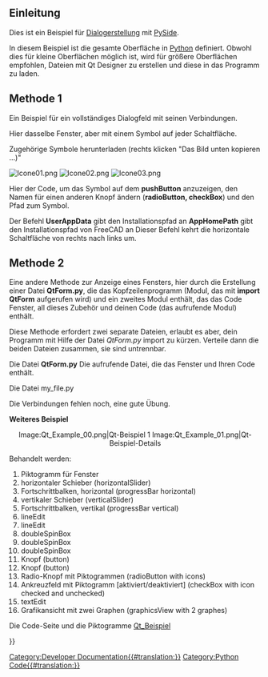 <languages/>

<span id="Introduction"></span>
==Einleitung==

Dies ist ein Beispiel für [[Dialog_creation/de|Dialogerstellung]] mit [[PySide/de|PySide]].

In diesem Beispiel ist die gesamte Oberfläche in [[Python/de|Python]] definiert. Obwohl dies für kleine Oberflächen möglich ist, wird für größere Oberflächen empfohlen, {{FileName|.ui}} Dateien mit Qt Designer zu erstellen und diese in das Programm zu laden.

<span id="Method_1"></span>
==Methode 1==

Ein Beispiel für ein vollständiges Dialogfeld mit seinen Verbindungen.

{{Code|code=
# -*- coding: utf-8 -*-
# Create by flachyjoe

from PySide import QtCore, QtGui

try:
    _fromUtf8 = QtCore.QString.fromUtf8
except AttributeError:
    def _fromUtf8(s):
        return s

try:
    _encoding = QtGui.QApplication.UnicodeUTF8
    def _translate(context, text, disambig):
        return QtGui.QApplication.translate(context, text, disambig, _encoding)
except AttributeError:
    def _translate(context, text, disambig):
        return QtGui.QApplication.translate(context, text, disambig)


class Ui_MainWindow(object):

     def __init__(self, MainWindow):
        self.window = MainWindow

        MainWindow.setObjectName(_fromUtf8("MainWindow"))
        MainWindow.resize(400, 300)
        self.centralWidget = QtGui.QWidget(MainWindow)
        self.centralWidget.setObjectName(_fromUtf8("centralWidget"))

        self.pushButton = QtGui.QPushButton(self.centralWidget)
        self.pushButton.setGeometry(QtCore.QRect(30, 170, 93, 28))
        self.pushButton.setObjectName(_fromUtf8("pushButton"))
        self.pushButton.clicked.connect(self.on_pushButton_clicked) #connection pushButton

        self.lineEdit = QtGui.QLineEdit(self.centralWidget)
        self.lineEdit.setGeometry(QtCore.QRect(30, 40, 211, 22))
        self.lineEdit.setObjectName(_fromUtf8("lineEdit"))
        self.lineEdit.returnPressed.connect(self.on_lineEdit_clicked) #connection lineEdit

        self.checkBox = QtGui.QCheckBox(self.centralWidget)
        self.checkBox.setGeometry(QtCore.QRect(30, 90, 81, 20))
        self.checkBox.setChecked(True)
        self.checkBox.setObjectName(_fromUtf8("checkBoxON"))
        self.checkBox.clicked.connect(self.on_checkBox_clicked) #connection checkBox

        self.radioButton = QtGui.QRadioButton(self.centralWidget)
        self.radioButton.setGeometry(QtCore.QRect(30, 130, 95, 20))
        self.radioButton.setObjectName(_fromUtf8("radioButton"))
        self.radioButton.clicked.connect(self.on_radioButton_clicked) #connection radioButton

        MainWindow.setCentralWidget(self.centralWidget)

        self.menuBar = QtGui.QMenuBar(MainWindow)
        self.menuBar.setGeometry(QtCore.QRect(0, 0, 400, 26))
        self.menuBar.setObjectName(_fromUtf8("menuBar"))
        MainWindow.setMenuBar(self.menuBar)

        self.mainToolBar = QtGui.QToolBar(MainWindow)
        self.mainToolBar.setObjectName(_fromUtf8("mainToolBar"))
        MainWindow.addToolBar(QtCore.Qt.TopToolBarArea, self.mainToolBar)

        self.statusBar = QtGui.QStatusBar(MainWindow)
        self.statusBar.setObjectName(_fromUtf8("statusBar"))
        MainWindow.setStatusBar(self.statusBar)

        self.retranslateUi(MainWindow)

     def retranslateUi(self, MainWindow):
        MainWindow.setWindowTitle(_translate("MainWindow", "MainWindow", None))
        self.pushButton.setText(_translate("MainWindow", "OK", None))
        self.lineEdit.setText(_translate("MainWindow", "tyty", None))
        self.checkBox.setText(_translate("MainWindow", "CheckBox", None))
        self.radioButton.setText(_translate("MainWindow", "RadioButton", None))

     def on_checkBox_clicked(self):
        if self.checkBox.checkState()==0:
            App.Console.PrintMessage(str(self.checkBox.checkState())+"  CheckBox KO\r\n")
        else:     
            App.Console.PrintMessage(str(self.checkBox.checkState())+" CheckBox OK\r\n")
#        App.Console.PrintMessage(str(self.lineEdit.setText("tititi"))+" LineEdit\r\n") #write text to the lineEdit window !
#        str(self.lineEdit.setText("tititi")) #écrit le texte dans la fenêtre lineEdit
        App.Console.PrintMessage(str(self.lineEdit.displayText())+" LineEdit\r\n")

     def on_radioButton_clicked(self):
        if self.radioButton.isChecked():
             App.Console.PrintMessage(str(self.radioButton.isChecked())+" Radio OK\r\n")
        else:
             App.Console.PrintMessage(str(self.radioButton.isChecked())+"  Radio KO\r\n")

     def on_lineEdit_clicked(self):
#        if self.lineEdit.textChanged():
             App.Console.PrintMessage(str(self.lineEdit.displayText())+" LineEdit Display\r\n")

     def on_pushButton_clicked(self):
        App.Console.PrintMessage("Terminé\r\n")
        self.window.hide()

MainWindow = QtGui.QMainWindow()
ui = Ui_MainWindow(MainWindow)
MainWindow.show()
}}

Hier dasselbe Fenster, aber mit einem Symbol auf jeder Schaltfläche.

Zugehörige Symbole herunterladen (rechts klicken "Das Bild unten kopieren ...)"

[[File:Icone01.png]]  [[File:Icone02.png]]  [[File:Icone03.png]]

{{Code|code=
# -*- coding: utf-8 -*-

from PySide import QtCore, QtGui

try:
    _fromUtf8 = QtCore.QString.fromUtf8
except AttributeError:
    def _fromUtf8(s):
        return s

try:
    _encoding = QtGui.QApplication.UnicodeUTF8
    def _translate(context, text, disambig):
        return QtGui.QApplication.translate(context, text, disambig, _encoding)
except AttributeError:
    def _translate(context, text, disambig):
        return QtGui.QApplication.translate(context, text, disambig)


class Ui_MainWindow(object):

     def __init__(self, MainWindow):
        self.window = MainWindow
        path = FreeCAD.ConfigGet("UserAppData")
#        path = FreeCAD.ConfigGet("AppHomePath")

        MainWindow.setObjectName(_fromUtf8("MainWindow"))
        MainWindow.resize(400, 300)
        self.centralWidget = QtGui.QWidget(MainWindow)
        self.centralWidget.setObjectName(_fromUtf8("centralWidget"))

        self.pushButton = QtGui.QPushButton(self.centralWidget)
        self.pushButton.setGeometry(QtCore.QRect(30, 170, 93, 28))
        self.pushButton.setObjectName(_fromUtf8("pushButton"))
        self.pushButton.clicked.connect(self.on_pushButton_clicked) #connection pushButton

        self.lineEdit = QtGui.QLineEdit(self.centralWidget)
        self.lineEdit.setGeometry(QtCore.QRect(30, 40, 211, 22))
        self.lineEdit.setObjectName(_fromUtf8("lineEdit"))
        self.lineEdit.returnPressed.connect(self.on_lineEdit_clicked) #connection lineEdit

        self.checkBox = QtGui.QCheckBox(self.centralWidget)
        self.checkBox.setGeometry(QtCore.QRect(30, 90, 100, 20))
        self.checkBox.setChecked(True)
        self.checkBox.setObjectName(_fromUtf8("checkBoxON"))
        self.checkBox.clicked.connect(self.on_checkBox_clicked) #connection checkBox

        self.radioButton = QtGui.QRadioButton(self.centralWidget)
        self.radioButton.setGeometry(QtCore.QRect(30, 130, 95, 20))
        self.radioButton.setObjectName(_fromUtf8("radioButton"))
        self.radioButton.clicked.connect(self.on_radioButton_clicked) #connection radioButton

        MainWindow.setCentralWidget(self.centralWidget)

        self.menuBar = QtGui.QMenuBar(MainWindow)
        self.menuBar.setGeometry(QtCore.QRect(0, 0, 400, 26))
        self.menuBar.setObjectName(_fromUtf8("menuBar"))
        MainWindow.setMenuBar(self.menuBar)

        self.mainToolBar = QtGui.QToolBar(MainWindow)
        self.mainToolBar.setObjectName(_fromUtf8("mainToolBar"))
        MainWindow.addToolBar(QtCore.Qt.TopToolBarArea, self.mainToolBar)

        self.statusBar = QtGui.QStatusBar(MainWindow)
        self.statusBar.setObjectName(_fromUtf8("statusBar"))
        MainWindow.setStatusBar(self.statusBar)

        self.retranslateUi(MainWindow)

        # Affiche un icone sur le bouton PushButton
        # self.image_01 = "C:\Program Files\FreeCAD0.13\Icone01.png" # adapt the icon name
        self.image_01 = path+"Icone01.png" # adapt the name of the icon
        icon01 = QtGui.QIcon() 
        icon01.addPixmap(QtGui.QPixmap(self.image_01),QtGui.QIcon.Normal, QtGui.QIcon.Off)
        self.pushButton.setIcon(icon01) 
        self.pushButton.setLayoutDirection(QtCore.Qt.RightToLeft) # This command reverses the direction of the button

        # Affiche un icone sur le bouton RadioButton 
        # self.image_02 = "C:\Program Files\FreeCAD0.13\Icone02.png" # adapt the name of the icon
        self.image_02 = path+"Icone02.png" # adapter le nom de l'icone
        icon02 = QtGui.QIcon() 
        icon02.addPixmap(QtGui.QPixmap(self.image_02),QtGui.QIcon.Normal, QtGui.QIcon.Off)
        self.radioButton.setIcon(icon02) 
        # self.radioButton.setLayoutDirection(QtCore.Qt.RightToLeft) #  This command reverses the direction of the button

        # Affiche un icone sur le bouton CheckBox 
        # self.image_03 = "C:\Program Files\FreeCAD0.13\Icone03.png" # the name of the icon
        self.image_03 = path+"Icone03.png" # adapter le nom de l'icone
        icon03 = QtGui.QIcon() 
        icon03.addPixmap(QtGui.QPixmap(self.image_03),QtGui.QIcon.Normal, QtGui.QIcon.Off)
        self.checkBox.setIcon(icon03) 
        # self.checkBox.setLayoutDirection(QtCore.Qt.RightToLeft) # This command reverses the direction of the button


     def retranslateUi(self, MainWindow):
        MainWindow.setWindowTitle(_translate("MainWindow", "FreeCAD", None))
        self.pushButton.setText(_translate("MainWindow", "OK", None))
        self.lineEdit.setText(_translate("MainWindow", "tyty", None))
        self.checkBox.setText(_translate("MainWindow", "CheckBox", None))
        self.radioButton.setText(_translate("MainWindow", "RadioButton", None))

     def on_checkBox_clicked(self):
        if self.checkBox.checkState()==0:
            App.Console.PrintMessage(str(self.checkBox.checkState())+"  CheckBox KO\r\n")
        else:     
            App.Console.PrintMessage(str(self.checkBox.checkState())+" CheckBox OK\r\n")
           # App.Console.PrintMessage(str(self.lineEdit.setText("tititi"))+" LineEdit\r\n") # write text to the lineEdit window !
           # str(self.lineEdit.setText("tititi")) #écrit le texte dans la fenêtre lineEdit
        App.Console.PrintMessage(str(self.lineEdit.displayText())+" LineEdit\r\n")

     def on_radioButton_clicked(self):
        if self.radioButton.isChecked():
             App.Console.PrintMessage(str(self.radioButton.isChecked())+" Radio OK\r\n")
        else:
             App.Console.PrintMessage(str(self.radioButton.isChecked())+"  Radio KO\r\n")

     def on_lineEdit_clicked(self):
          # if self.lineEdit.textChanged():
          App.Console.PrintMessage(str(self.lineEdit.displayText())+" LineEdit Display\r\n")

     def on_pushButton_clicked(self):
        App.Console.PrintMessage("Terminé\r\n")
        self.window.hide()

MainWindow = QtGui.QMainWindow()
ui = Ui_MainWindow(MainWindow)
MainWindow.show()
}}

Hier der Code, um das Symbol auf dem '''pushButton''' anzuzeigen, den Namen für einen anderen Knopf ändern ('''radioButton, checkBox''') und den Pfad zum Symbol.
{{Code|code=
        # Affiche un icône sur le bouton PushButton
        # self.image_01 = "C:\Program Files\FreeCAD0.13\icone01.png" # the name of the icon
        self.image_01 = path+"icone01.png" # the name of the icon
        icon01 = QtGui.QIcon() 
        icon01.addPixmap(QtGui.QPixmap(self.image_01),QtGui.QIcon.Normal, QtGui.QIcon.Off)
        self.pushButton.setIcon(icon01) 
        self.pushButton.setLayoutDirection(QtCore.Qt.RightToLeft) # This command reverses the direction of the button
}}

Der Befehl
'''UserAppData''' gibt den Installationspfad an
'''AppHomePath''' gibt den Installationspfad von FreeCAD an
{{Code|code=
#        path = FreeCAD.ConfigGet("UserAppData")
        path = FreeCAD.ConfigGet("AppHomePath")
}}
Dieser Befehl kehrt die horizontale Schaltfläche von rechts nach links um.

{{Code|code=
self.pushButton.setLayoutDirection(QtCore.Qt.RightToLeft) # This command reverses the direction of the button
}}

<span id="Method_2"></span>
==Methode 2==

Eine andere Methode zur Anzeige eines Fensters, hier durch die Erstellung einer Datei '''QtForm.py''', die das Kopfzeilenprogramm (Modul, das mit '''import QtForm''' aufgerufen wird) und ein zweites Modul enthält, das das Code Fenster, all dieses Zubehör und deinen Code (das aufrufende Modul) enthält.

Diese Methode erfordert zwei separate Dateien, erlaubt es aber, dein Programm mit Hilfe der Datei '' QtForm.py '' import zu kürzen. Verteile dann die beiden Dateien zusammen, sie sind untrennbar.

Die Datei '''QtForm.py'''
{{Code|code=

# -*- coding: utf-8 -*-
# Create by flachyjoe
from PySide import QtCore, QtGui

try:
    _fromUtf8 = QtCore.QString.fromUtf8
except AttributeError:
   def _fromUtf8(s):
      return s

try:
    _encoding = QtGui.QApplication.UnicodeUTF8
    def _translate(context, text, disambig):
      return QtGui.QApplication.translate(context, text, disambig, _encoding)
except AttributeError:
   def _translate(context, text, disambig):
      return QtGui.QApplication.translate(context, text, disambig)

class Form(object):
   def __init__(self, title, width, height):
      self.window = QtGui.QMainWindow()
      self.title=title
      self.window.setObjectName(_fromUtf8(title))
      self.window.setWindowTitle(_translate(self.title, self.title, None))
      self.window.resize(width, height)

   def show(self):
      self.createUI()
      self.retranslateUI()
      self.window.show()
   
   def setText(self, control, text):
      control.setText(_translate(self.title, text, None))
}}
Die aufrufende Datei, die das Fenster und Ihren Code enthält.

Die Datei my_file.py

Die Verbindungen fehlen noch, eine gute Übung.
{{Code|code=

# -*- coding: utf-8 -*-
# Create by flachyjoe
from PySide import QtCore, QtGui
import QtForm

class myForm(QtForm.Form):
   def createUI(self):
      self.centralWidget = QtGui.QWidget(self.window)
      self.window.setCentralWidget(self.centralWidget)
      
      self.pushButton = QtGui.QPushButton(self.centralWidget)
      self.pushButton.setGeometry(QtCore.QRect(30, 170, 93, 28))
      self.pushButton.clicked.connect(self.on_pushButton_clicked)
      
      self.lineEdit = QtGui.QLineEdit(self.centralWidget)
      self.lineEdit.setGeometry(QtCore.QRect(30, 40, 211, 22))
      
      self.checkBox = QtGui.QCheckBox(self.centralWidget)
      self.checkBox.setGeometry(QtCore.QRect(30, 90, 81, 20))
      self.checkBox.setChecked(True)
      
      self.radioButton = QtGui.QRadioButton(self.centralWidget)
      self.radioButton.setGeometry(QtCore.QRect(30, 130, 95, 20))
   
   def retranslateUI(self):
      self.setText(self.pushButton, "Fermer")
      self.setText(self.lineEdit, "essais de texte")
      self.setText(self.checkBox, "CheckBox")
      self.setText(self.radioButton, "RadioButton")
   
   def on_pushButton_clicked(self):
      self.window.hide()

myWindow=myForm("Fenetre de test",400,300)
myWindow.show()
}}

'''Weiteres Beispiel'''
<center>
<gallery widths="400" heights="200">
Image:Qt_Example_00.png|Qt-Beispiel 1
Image:Qt_Example_01.png|Qt-Beispiel-Details
</gallery>
</center>
{{clear}}

Behandelt werden:

# Piktogramm für Fenster
# horizontaler Schieber (horizontalSlider)
# Fortschrittbalken, horizontal (progressBar horizontal)
# vertikaler Schieber (verticalSlider)
# Fortschrittbalken, vertikal (progressBar vertical)
# lineEdit
# lineEdit
# doubleSpinBox
# doubleSpinBox
# doubleSpinBox
# Knopf (button)
# Knopf (button)
# Radio-Knopf mit Piktogrammen (radioButton with icons)
# Ankreuzfeld mit Piktogramm [aktiviert/deaktiviert] (checkBox with icon checked and unchecked)
# textEdit
# Grafikansicht mit zwei Graphen (graphicsView with 2 graphes)
Die Code-Seite und die Piktogramme [[Qt_Example/de|Qt_Beispiel]]

{{Powerdocnavi{{#translation:}}}}
[[Category:Developer Documentation{{#translation:}}]]
[[Category:Python Code{{#translation:}}]]
{{clear}}